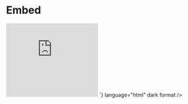 
<Meta title="Atoms/Multimedia/Embed" />

# Embed

<Unstyled>
  <embed 
    type="video/webm"
    src="https://interactive-examples.mdn.mozilla.net/media/cc0-videos/flower.mp4"
    width="250"
    height="200"
  />
  <Source
    code={`
      <embed 
        type="video/webm"
        src="https://interactive-examples.mdn.mozilla.net/media/cc0-videos/flower.mp4"
        width="250"
        height="200"
      />
    `}
    language="html"
    dark
    format
  />
</Unstyled>